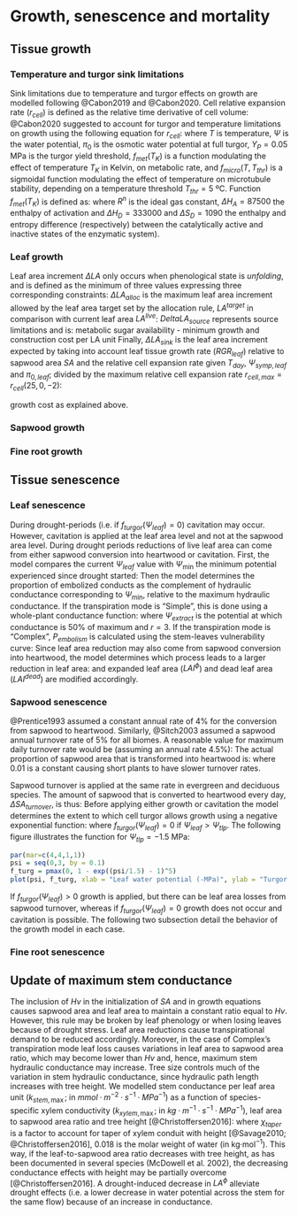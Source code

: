 # Growth, senescence and mortality

## Tissue growth

### Temperature and turgor sink limitations

Sink limitations due to temperature and turgor effects on growth are modelled following @Cabon2019 and @Cabon2020. Cell relative expansion rate ($r_{cell}$) is defined as the relative time derivative of cell volume:
\begin{equation}
r_{cell} = \frac{dV}{Vdt}
\end{equation}
@Cabon2020 suggested to account for turgor and temperature limitations on growth using the following equation for $r_{cell}$:
\begin{equation}
r_{cell}(T, \Psi, \pi_0) = \phi_{max} \cdot (\Psi - \pi_0  - Y_{P}) \cdot \frac{f_{met}(T_K)}{f_{met}(288.15)} \cdot{f_{micro}(T, T_{thr})}
\end{equation}
where $T$ is temperature, $\Psi$ is the water potential, $\pi_0$ is the osmotic water potential at full turgor, $Y_P = 0.05$ MPa is the turgor yield threshold, $f_{met}(T_K)$ is a function modulating the effect of temperature $T_K$ in Kelvin, on metabolic rate, and $f_{micro}(T, T_{thr})$ is a sigmoidal function modulating the effect of temperature on microtubule stability, depending on a temperature threshold $T_{thr}=5$ ºC. Function  $f_{met}(T_K)$ is defined as: 
\begin{equation}
f_{met}(T_K) = \frac{T_K \cdot \exp \big\{ \frac{\Delta H_A}{R^n \cdot T_K}\big\}}{1 + \exp \big\{ \frac{\Delta S_D}{R^n} \cdot \left(1 - \frac{\Delta H_D}{\Delta S_D \cdot T_K} \right)\big\}}
\end{equation}
where $R^n$ is the ideal gas constant, $\Delta H_A = 87500$ the enthalpy of activation and $\Delta H_D = 333000$ and $\Delta S_D = 1090$ the enthalpy and entropy difference (respectively) between the catalytically active and inactive states of the enzymatic system). 

### Leaf growth

Leaf area increment $\Delta LA$ only occurs when phenological state is *unfolding*, and is defined as the minimum of three values expressing three corresponding constraints:
\begin{equation}
\Delta LA = \min( \Delta LA_{alloc}, \Delta LA_{source}, \Delta LA_{sink})
\end{equation}
$\Delta LA_{alloc}$ is the maximum leaf area increment allowed by the leaf area target set by the allocation rule, $LA^{target}$ in comparison with current leaf area $LA^{live}$:
\begin{equation}
\Delta LA_{alloc} = \max(LA^{target} - LA^{live},0)
\end{equation}
$Delta LA_{source}$ represents source limitations and is:
\begin{equation}
\Delta LA_{source} = s
\end{equation}
metabolic sugar availability - minimum growth and construction cost per LA unit
Finally, $\Delta LA_{sink}$ is the leaf area increment expected by taking into account leaf tissue growth rate ($RGR_{leaf}$) relative to sapwood area $SA$ and the relative cell expansion rate given $T_{day}$, $\Psi_{symp,leaf}$ and $\pi_{0,leaf}$; divided by the maximum relative cell expansion rate $r_{cell,max} = r_{cell}(25, 0, -2)$: 
\begin{equation}
\Delta LA_{sink} = SA \cdot RGR_{leaf} \cdot \frac{r_{cell}(T_{day}, \Psi_{leaf}, \pi_{0,leaf})}{r_{cell,max}}
\end{equation}


growth cost as explained above.

### Sapwood growth

### Fine root growth

## Tissue senescence

### Leaf senescence


During drought-periods (i.e. if $f_{turgor}(\Psi_{leaf})=0$) cavitation may occur. However, cavitation is applied at the leaf area level and not at the sapwood area level. During drought periods reductions of live leaf area can come from either sapwood conversion into heartwood or cavitation. First, the model compares the current $\Psi_{leaf}$ value with $\Psi_{\min}$ the minimum potential experienced since drought started:
\begin{equation}
\Psi_{\min} = \min(\Psi_{leaf}, \, \Psi_{\min})
\end{equation}
Then the model determines the proportion of embolized conducts as the complement of hydraulic conductance corresponding to $\Psi_{\min}$, relative to the maximum hydraulic conductance. If the transpiration mode is "Simple", this is done using a whole-plant conductance function:
\begin{equation}
P_{embolism}=1- K(\Psi_{\min}) = \exp \left \{\ln{(0.5)}\cdot \left[ \frac{\Psi_{\min}}{\Psi_{extract}} \right] ^r \right \} 
\end{equation}
where $\Psi_{extract}$ is the potential at which conductance is 50% of maximum and $r=3$. If the transpiration mode is "Complex", $P_{embolism}$ is calculated using the stem-leaves vulnerability curve:
\begin{equation}
P_{emb}= 1- \frac{k_{stem}(\Psi_{\min})}{k_{stem}(0)} = 1 - \exp \left \{-\left[ \frac{\Psi_{\min}}{d_{stem}} \right] ^{c_{stem}} \right \} 
\end{equation}
Since leaf area reduction may also come from sapwood conversion into heartwood, the model determines which process leads to a larger reduction in leaf area:
\begin{equation}
LAI^{live} = \min(LAI^{live} - N \cdot \Delta SA_{turnover} \cdot Hv , \, LAI^{predrought} \cdot (1 - P_{emb}))
\end{equation}
and expanded leaf area ($LAI^{\phi}$) and dead leaf area ($LAI^{dead}$) are modified accordingly. 


### Sapwood senescence

@Prentice1993 assumed a constant annual rate of 4% for the conversion from sapwood to heartwood. Similarly, @Sitch2003 assumed a sapwood annual turnover rate of 5% for all biomes. A reasonable value for maximum daily turnover rate would be (assuming an annual rate 4.5%):
\begin{equation}
1-0.955^{(1/365)} = 0.0001261398
\end{equation}
The actual proportion of sapwood area that is transformed into heartwood is:
\begin{equation}
p_{heartwood} = \frac{0.0001261398}{1+15\cdot e^{-0.01\cdot H}}
\end{equation}
where 0.01 is a constant causing short plants to have slower turnover rates. 

Sapwood turnover is applied at the same rate in evergreen and deciduous species. The amount of sapwood that is converted to heartwood every day, $\Delta SA_{turnover}$, is thus:
\begin{equation}
\Delta SA_{turnover} = SA \cdot p_{heartwood}
\end{equation}
Before applying either growth or cavitation the model determines the extent to which cell turgor allows growth using a negative exponential function: 
\begin{equation}
f_{turgor}(\Psi_{leaf}) = 1 - \left[e^{(\Psi_{leaf}/\Psi_{tlp})-1}\right]^5
\end{equation}
where $f_{turgor}(\Psi_{leaf})=0$ if $\Psi_{leaf} > \Psi_{tlp}$. The following figure illustrates the function for $\Psi_{tlp}=-1.5$ MPa:
```r
par(mar=c(4,4,1,1))
psi = seq(0,3, by = 0.1)
f_turg = pmax(0, 1 - exp((psi/1.5) - 1)^5)
plot(psi, f_turg, xlab = "Leaf water potential (-MPa)", ylab = "Turgor function", type="l", ylim=c(0,1))
```

If $f_{turgor}(\Psi_{leaf})>0$ growth is applied, but there can be leaf area losses from sapwood turnover, whereas if $f_{turgor}(\Psi_{leaf}) = 0$ growth does not occur and cavitation is possible. The following two subsection detail the behavior of the growth model in each case.

### Fine root senescence

## Update of maximum stem conductance
The inclusion of $Hv$ in the initialization of $SA$ and in growth equations causes sapwood area and leaf area to maintain a constant ratio equal to $Hv$. However, this rule may be broken by leaf phenology or when losing leaves because of drought stress. Leaf area reductions cause transpirational demand to be reduced accordingly. Moreover, in the case of Complex's transpiration mode leaf loss causes variations in leaf area to sapwood area ratio, which may become lower than $Hv$ and, hence, maximum stem hydraulic conductance may increase. Tree size controls much of the variation in stem hydraulic conductance, since hydraulic path length increases with tree height. We modelled stem conductance per leaf area unit ($k_{stem, \max}$; in $mmol·m^{-2}·s^{-1}·MPa^{-1}$) as a function of species-specific xylem conductivity ($k_{xylem, \max}$; in $kg·m^{-1}·s^{-1}·MPa^{-1}$), leaf area to sapwood area ratio and tree height [@Christoffersen2016]:
\begin{equation}
k_{stem, \max} = \frac{1000}{0.018} \cdot \frac{k_{xylem, \max} \cdot (SA/10000)}{(H/100) \cdot LA^{\phi}} \cdot \chi_{taper}
\end{equation}
where $\chi_{taper}$ is a factor to account for taper of xylem conduit with height [@Savage2010; @Christoffersen2016], 0.018 is the molar weight of water (in kg·mol$^{-1}$). This way, if the leaf-to-sapwood area ratio decreases with tree height, as has been documented in several species (McDowell et al. 2002), the decreasing conductance effects with height may be partially overcome [@Christoffersen2016]. A drought-induced decrease in $LA^{\phi}$ alleviate drought effects (i.e. a lower decrease in water potential across the stem for the same flow) because of an increase in conductance. 


